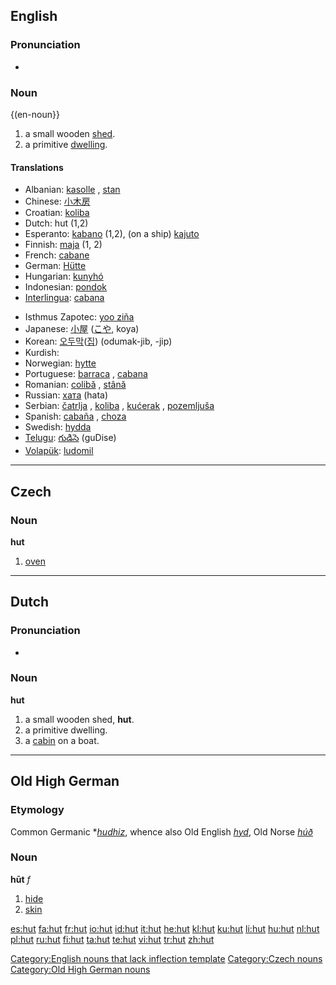 {{see|Hut}}
==English==

===Pronunciation===
* {{audio|en-us-hut.ogg|Audio (US)}}

===Noun===
{(en-noun}}
{{infl|en|noun}}[[Category:English nouns that lack inflection template]]

# a small wooden [[shed]].
# a primitive [[dwelling]].

====Translations====
{{checktrans-top}}
* Albanian: [[kasolle]] {{f}}, [[stan]] {{m}}
* Chinese: [[小木房]]
* Croatian: [[koliba]] {{f}}
* Dutch: hut {{f}} (1,2)
* Esperanto: [[kabano]] (1,2), (on a ship) [[kajuto]]
* Finnish: [[maja]] (1, 2)
* French: [[cabane]] {{f}}
* German: [[Hütte]] {{f}}
* Hungarian: [[kunyhó]]
* Indonesian: [[pondok]]
* [[Interlingua]]: [[cabana]]
{{trans-mid}}
* Isthmus Zapotec: [[yoo ziña]]
* Japanese: [[小屋]] ([[こや]], koya)
* Korean: [[오두막]]([[집]]) (odumak-jib, -jip)
* Kurdish: {{KUchar|[[کووخ]]}}
* Norwegian: [[hytte]]
* Portuguese: [[barraca]] {{f}}, [[cabana]] {{f}}
* Romanian: [[colibă]] {{f}}, [[stână]] {{f}}
* Russian: [[хата]] {{f}} (hata)
* Serbian: [[čatrlja]] {{f}}, [[koliba]] {{f}}, [[kućerak]] {{m}}, [[pozemljuša]] {{f}}
* Spanish: [[cabaña]] {{f}}, [[choza]] {{f}}
* Swedish: [[hydda]] {{c}}
* [[Telugu]]: [[గుడిసె]] (guDise)
* [[Volapük]]: [[ludomil]]
{{trans-bottom}}

----

==Czech==

===Noun===
'''hut'''

# [[oven]]

[[Category:Czech nouns]]

----

==Dutch==

===Pronunciation===
* {{audio|Nl-hut.ogg|audio}}

===Noun===
'''hut'''

# a small wooden shed, '''hut'''.
# a primitive dwelling.
# a [[cabin]] on a boat.

----

==Old High German==

===Etymology===
Common Germanic *''[[hudhiz]]'', whence also Old English ''[[hyd]]'', Old Norse ''[[húð]]''

===Noun===
'''hūt''' ''f''

# [[hide]]
# [[skin]]

[[Category:Old High German nouns]]

[[es:hut]]
[[fa:hut]]
[[fr:hut]]
[[io:hut]]
[[id:hut]]
[[it:hut]]
[[he:hut]]
[[kl:hut]]
[[ku:hut]]
[[li:hut]]
[[hu:hut]]
[[nl:hut]]
[[pl:hut]]
[[ru:hut]]
[[fi:hut]]
[[ta:hut]]
[[te:hut]]
[[vi:hut]]
[[tr:hut]]
[[zh:hut]]